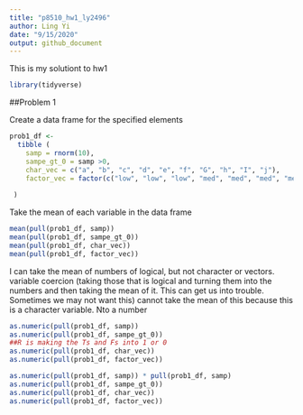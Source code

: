 ```yaml
---
title: "p8510_hw1_ly2496"
author: Ling Yi
date: "9/15/2020"
output: github_document
---
```


This is my solutiont to hw1

```r
library(tidyverse)
```


##Problem 1

Create a data frame for the specified elements

```r

prob1_df <- 
  tibble (
    samp = rnorm(10),
    sampe_gt_0 = samp >0, 
    char_vec = c("a", "b", "c", "d", "e", "f", "G", "h", "I", "j"),
    factor_vec = factor(c("low", "low", "low", "med", "med", "med", "med", "high", "high", "high"))
 
 ) 

```


Take the mean of each variable in the data frame


```r

mean(pull(prob1_df, samp))
mean(pull(prob1_df, sampe_gt_0))
mean(pull(prob1_df, char_vec))
mean(pull(prob1_df, factor_vec))

```

I can take the mean of numbers of logical, but not character or vectors. 
variable coercion (taking those that is logical and turning them into the numbers and then taking the mean of it. This can get us into trouble. Sometimes we may not want this)
cannot take the mean of this because this is a character variable. Nto a number

```r

as.numeric(pull(prob1_df, samp))
as.numeric(pull(prob1_df, sampe_gt_0))
##R is making the Ts and Fs into 1 or 0
as.numeric(pull(prob1_df, char_vec))
as.numeric(pull(prob1_df, factor_vec))

```

```r
as.numeric(pull(prob1_df, samp)) * pull(prob1_df, samp)
as.numeric(pull(prob1_df, sampe_gt_0))
as.numeric(pull(prob1_df, char_vec))
as.numeric(pull(prob1_df, factor_vec))
```




